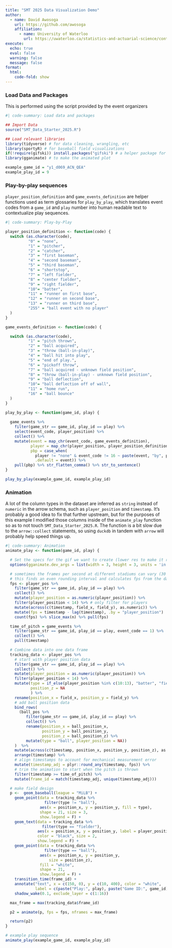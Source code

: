 ```yaml
---
title: "SMT 2025 Data Visualization Demo"
author: 
  - name: David Awosoga
    url: https://github.com/awosoga
    affiliation:
      - name: University of Waterloo
        url: https://uwaterloo.ca/statistics-and-actuarial-science/contacts/david-awosoga
execute:
  echo: true
  eval: false
  warning: false
  message: false
format:
  html:
    code-fold: show
---
```


### Load Data and Packages

This is performed using the script provided by the event organizers

```r
#| code-summary: Load data and packages

## Import Data
source("SMT_Data_Starter_2025.R")

## Load relevant libraries
library(tidyverse) # for data cleaning, wrangling, etc
library(sportyR) # for baseball field visualizations
if(!require(gifski)) install.packages("gifski") # a helper package for gganimate
library(gganimate) # to make the animated plot

example_game_id = "y1_d069_ACN_QEA"
example_play_id = 9
```

### Play-by-play sequences

`player_position_definition` and `game_events_definition` are helper functions used as term glossaries for `play_by_play`, which translates event codes from a `game_id` and `play` number into human readable text to contextualize play sequences.

```r
#| code-summary: Play-by-Play

player_position_definition <- function(code) {
  switch (as.character(code),
          "0" = "none",
          "1" = "pitcher",
          "2" = "catcher",
          "3" = "first baseman",
          "4" = "second baseman",
          "5" = "third baseman",
          "6" = "shortstop",
          "7" = "left fielder",
          "8" = "center fielder",
          "9" = "right fielder",
          "10"= "batter",
          "11" = "runner on first base",
          "12" = "runner on second base",
          "13" = "runner on third base",
          "255" = "ball event with no player"
  )
}

game_events_definition <- function(code) {

  switch (as.character(code),
          "1" = "pitch thrown",
          "2" = "ball acquired",
          "3" = "throw (ball-in-play)",
          "4" = "ball hit into play",
          "5" = "end of play.",
          "6" = "pickoff throw",
          "7" = "ball acquired - unknown field position",
          "8" = "throw (ball-in-play) - unknown field position",
          "9" = "ball deflection",
          "10"= "ball deflection off of wall",
          "11" = "home run",
          "16" = "ball bounce"
  )
}

play_by_play <- function(game_id, play) {
  
  game_events %>%
    filter(game_str == game_id, play_id == play) %>%
    select(event_code, player_position) %>%
    collect() %>% 
    mutate(event = map_chr(event_code, game_events_definition),
           player = map_chr(player_position, player_position_definition),
           pbp = case_when(
             player != "none" & event_code != 16 ~ paste(event, "by", player),
             .default = event)) %>% 
    pull(pbp) %>% str_flatten_comma() %>% str_to_sentence()
}

play_by_play(example_game_id, example_play_id)
```

### Animation

A lot of the column types in the dataset are inferred as `string` instead of `numeric`
in the arrow schema, such as `player_position` and `timestamp`. It's probably a good idea to fix that further upstream, but for the purposes of this example I modified those columns inside of the `animate_play` function so as to not touch `SMT_Data_Starter_2025.R`. The function is a bit slow due to the `arrow::collect` statements, so using `duckdb` in tandem with `arrow` will probably help speed things up.

```r
#| code-summary: Animation
animate_play <- function(game_id, play) {

  # Set the specs for the gif we want to create (lower res to make it run quicker)
  options(gganimate.dev_args = list(width = 3, height = 3, units = 'in', res = 120))

  # sometimes the frames per second at different stadiums can vary (30 fps vs 50 fps)
  # this finds an even rounding interval and calculates fps from the data explicitly
  fps <- player_pos %>%
    filter(game_str == game_id, play_id == play) %>%
    collect() %>%
    mutate(player_position = as.numeric(player_position)) %>%
    filter(player_position < 14) %>% # only filter for players 
    mutate(across(c(timestamp, field_x, field_y), as.numeric)) %>%
    mutate(fps = timestamp - lag(timestamp), .by = "player_position")  %>%
    count(fps) %>% slice_max(n) %>% pull(fps)

  time_of_pitch = game_events %>%
    filter(game_str == game_id, play_id == play, event_code == 1) %>%
    collect() %>%
    pull(timestamp)

  # Combine data into one data frame
  tracking_data <- player_pos %>%
    # start with player position data
    filter(game_str == game_id, play_id == play) %>%
    collect() %>%
    mutate(player_position = as.numeric(player_position)) %>%
    filter(player_position < 14) %>%
    mutate(type = if_else(player_position %in% c(10:13), "batter", "fielder"),
           position_z = NA
           ) %>%
    rename(position_x = field_x, position_y = field_y) %>%
    # add ball position data
    bind_rows(
      (ball_pos %>%
         filter(game_str == game_id, play_id == play) %>%
         collect() %>%
         rename(position_x = ball_position_x,
                position_y = ball_position_y,
                position_z = ball_position_z) %>%
         mutate(type = "ball", player_position = NA))
    )  %>%
    mutate(across(c(timestamp, position_x, position_y, position_z), as.numeric)) %>%
    arrange(timestamp) %>%
    # align timestamps to account for mechanical measurement error
    mutate(timestamp_adj = plyr::round_any(timestamp, fps)) %>%
    # trim the animation to start when the pitch is thrown
    filter(timestamp >= time_of_pitch) %>%
    mutate(frame_id = match(timestamp_adj, unique(timestamp_adj)))

  # make field design
  p <-  geom_baseball(league = "MiLB") +
    geom_point(data = tracking_data %>%
                 filter(type != "ball"),
               aes(x = position_x, y = position_y, fill = type),
               shape = 21, size = 3,
               show.legend = F) +
    geom_text(data = tracking_data %>%
                filter(type == "fielder"),
              aes(x = position_x, y = position_y, label = player_position),
              color = "black", size = 2,
              show.legend = F) +
    geom_point(data = tracking_data %>%
                 filter(type == "ball"),
               aes(x = position_x, y = position_y,
                   size = position_z),
               fill = "white",
               shape = 21,
               show.legend = F) +
    transition_time(frame_id) +
    annotate("text", x = c(150, 0), y = c(10, 400), color = "white",
             label = c(paste("Play:", play), paste("Game ID:", game_id))) +
    shadow_wake(0.1, exclude_layer = c(1:16))

  max_frame = max(tracking_data$frame_id)

  p2 = animate(p, fps = fps, nframes = max_frame)

  return(p2)
}

# example play sequence
animate_play(example_game_id, example_play_id)
```
